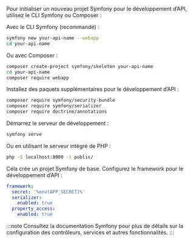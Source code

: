 Pour initialiser un nouveau projet Symfony pour le développement d’API, utilisez le CLI Symfony ou Composer :

Avec le CLI Symfony (recommandé) :

```bash
symfony new your-api-name --webapp
cd your-api-name
```

Ou avec Composer :

```bash
composer create-project symfony/skeleton your-api-name
cd your-api-name
composer require webapp
```

Installez des paquets supplémentaires pour le développement d’API :

```bash
composer require symfony/security-bundle
composer require symfony/serializer
composer require doctrine/annotations
```

Démarrez le serveur de développement :

```bash
symfony serve
```

Ou en utilisant le serveur intégré de PHP :

```bash
php -S localhost:8000 -t public/
```

Cela crée un projet Symfony de base. Configurez le framework pour le développement d’API :

```yaml title="config/packages/framework.yaml"
framework:
  secret: '%env(APP_SECRET)%'
  serializer:
    enabled: true
  property_access:
    enabled: true
```

:::note
Consultez la documentation Symfony pour plus de détails sur la configuration des contrôleurs, services et autres fonctionnalités.
:::
